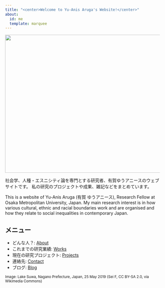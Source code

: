 ```yaml
---
title: "<center>Welcome to Yu-Anis Aruga's Website!</center>"
about:
  id: me
  template: marquee
---
```


[![](img/suwa_lake.jpg){fig-alt="Lake Suwa, Nagano Prefecture, Japan, 25 May 2019 (Sei F, CC BY-SA 2.0, via Wikimedia Commons)" style="display: block; margin: 0 auto; padding: 0 0;" width="722" height="447"}](https://commons.wikimedia.org/wiki/File:Lake_Suwa,_Nagano_Prefecture;_May_2019_(02).jpg)

::: {#me style="margin: 0 auto; font-family: \"UD デジタル 教科書体 N-R\": padding-top: 0;"}
社会学、人種・エスニシティ論を専門とする研究者、有賀ゆうアニースのウェブサイトです。 私の研究のプロジェクトや成果、雑記などをまとめています。

This is a website of Yu-Anis Aruga (有賀 ゆうアニース), Research Fellow at Osaka Metropolitan University, Japan. My main research interest is in how various cultural, ethnic and racial boundaries work and are organised and how they relate to social inequalities in contemporary Japan.
:::

::: callout-note
## メニュー

-   どんな人？: [About](https://yaaruga.github.io/hp/about.html)
-   これまでの研究業績: [Works](https://yaaruga.github.io/hp/work.html)
-   現在の研究プロジェクト: [Projects](https://yaaruga.github.io/hp/project.html)
-   連絡先: [Contact](https://yaaruga.github.io/hp/contact.html)
-   ブログ: [Blog](https://yaaruga.github.io/hp/blog.html)
:::

[Image: Lake Suwa, Nagano Prefecture, Japan, 25 May 2019 (Sei F, CC BY-SA 2.0, via Wikimedia Commons)]{style="font-size: smaller;"}
